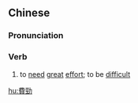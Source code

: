 {{also|费劲}}
==Chinese==
{{zh-forms|s=费劲}}

===Pronunciation===
{{zh-pron
|m=fèijìn,er=y
|c=fai3 ging3
|cat=v
}}

===Verb===
{{zh-verb}}

# {{lb|zh|colloquial}} to [[need]] [[great]] [[effort]]; to be [[difficult]]

[[hu:費勁]]